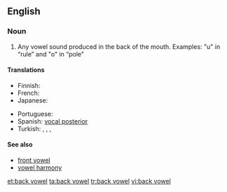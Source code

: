 ==English==
{{wikipedia}}

===Noun===
{{en-noun|sg=[[back]] [[vowel]]}}

# {{phonetics}} Any vowel sound produced in the back of the mouth. Examples: "u" in “rule” and "o" in “pole”

====Translations====
{{trans-top|Any vowel sound produced in the back of the mouth}}
* Finnish: {{t+|fi|takavokaali}}
* French: {{t+|fr|voyelle postérieure|f}}
* Japanese: {{t-|ja|後舌母音|tr=atojitaboin|sc=Jpan}}
{{trans-mid}}
* Portuguese: {{t-|pt|vogal posterior|f}}
* Spanish: [[vocal posterior]] {{m}}
* Turkish: {{t+|tr|kalın ünlü}},  {{t+|tr|kalın sesli}},  {{t-|tr|art ünlü}},  {{t-|tr|art sesli}}
{{trans-bottom}}

====See also====
* [[front vowel]]
* [[vowel harmony]]

[[et:back vowel]]
[[ta:back vowel]]
[[tr:back vowel]]
[[vi:back vowel]]